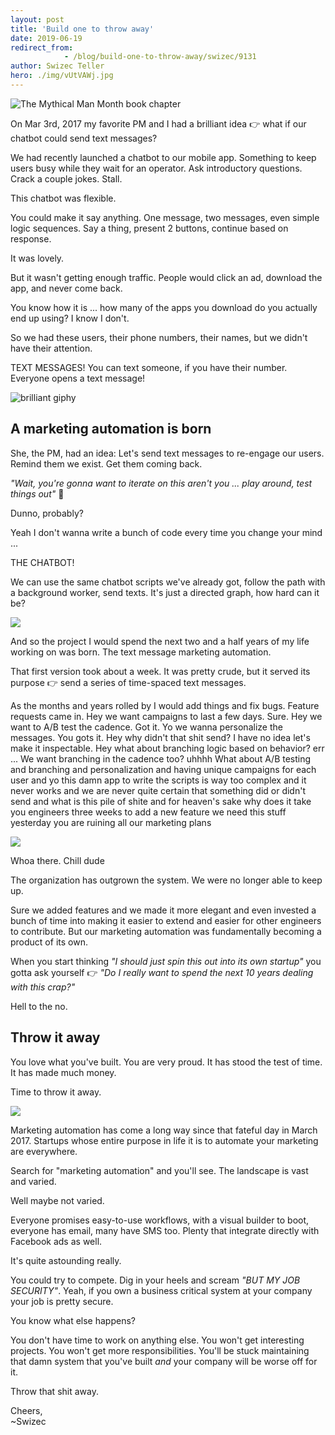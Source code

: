 ```yaml
---
layout: post
title: 'Build one to throw away'
date: 2019-06-19
redirect_from: 
            - /blog/build-one-to-throw-away/swizec/9131
author: Swizec Teller
hero: ./img/vUtVAWj.jpg
---
```

![The Mythical Man Month book chapter](./img/vUtVAWj.jpg)





On Mar 3rd, 2017 my favorite PM and I had a brilliant idea 👉 what if our chatbot could send text messages?



We had recently launched a chatbot to our mobile app. Something to keep users busy while they wait for an operator. Ask introductory questions. Crack a couple jokes. Stall.



This chatbot was flexible.



You could make it say anything. One message, two messages, even simple logic sequences. Say a thing, present 2 buttons, continue based on response.



It was lovely.



But it wasn't getting enough traffic. People would click an ad, download the app, and never come back.



You know how it is ... how many of the apps you download do you actually end up using? I know I don't.



So we had these users, their phone numbers, their names, but we didn't have their attention.



TEXT MESSAGES! You can text someone, if you have their number. Everyone opens a text message!



![brilliant giphy](./img/media-26BRBKqUiq586bRVm-giphy.gif)



## A marketing automation is born



She, the PM, had an idea: Let's send text messages to re-engage our users. Remind them we exist. Get them coming back.



_"Wait, you're gonna want to iterate on this aren't you ... play around, test things out"_ 🤔



Dunno, probably?



Yeah I don't wanna write a bunch of code every time you change your mind ...



THE CHATBOT!



We can use the same chatbot scripts we've already got, follow the path with a background worker, send texts. It's just a directed graph, how hard can it be?



![](./img/Ch6vzYo.png)



And so the project I would spend the next two and a half years of my life working on was born. The text message marketing automation.



That first version took about a week. It was pretty crude, but it served its purpose 👉 send a series of time-spaced text messages.



As the months and years rolled by I would add things and fix bugs. Feature requests came in. Hey we want campaigns to last a few days. Sure. Hey we want to A/B test the cadence. Got it. Yo we wanna personalize the messages. You gots it. Hey why didn't that shit send? I have no idea let's make it inspectable. Hey what about branching logic based on behavior? err ... We want branching in the cadence too? uhhhh What about A/B testing and branching and personalization and having unique campaigns for each user and yo this damn app to write the scripts is way too complex and it never works and we are never quite certain that something did or didn't send and what is this pile of shite and for heaven's sake why does it take you engineers three weeks to add a new feature we need this stuff yesterday you are ruining all our marketing plans



![](./img/media-26n6HVkW3kwIEBjIQ-giphy.gif)



Whoa there. Chill dude



The organization has outgrown the system. We were no longer able to keep up.



Sure we added features and we made it more elegant and even invested a bunch of time into making it easier to extend and easier for other engineers to contribute. But our marketing automation was fundamentally becoming a product of its own.



When you start thinking _"I should just spin this out into its own startup"_ you gotta ask yourself 👉 _"Do I really want to spend the next 10 years dealing with this crap?"_



Hell to the no.



## Throw it away



You love what you've built. You are very proud. It has stood the test of time. It has made much money.



Time to throw it away.



![](./img/media-l0HFkA6omUyjVYqw8-giphy.gif)



Marketing automation has come a long way since that fateful day in March 2017. Startups whose entire purpose in life it is to automate your marketing are everywhere.



Search for "marketing automation" and you'll see. The landscape is vast and varied.



Well maybe not varied.



Everyone promises easy-to-use workflows, with a visual builder to boot, everyone has email, many have SMS too. Plenty that integrate directly with Facebook ads as well.



It's quite astounding really.



You could try to compete. Dig in your heels and scream _"BUT MY JOB SECURITY"_. Yeah, if you own a business critical system at your company your job is pretty secure.



You know what else happens?



You don't have time to work on anything else. You won't get interesting projects. You won't get more responsibilities. You'll be stuck maintaining that damn system that you've built _and_ your company will be worse off for it.



Throw that shit away.



Cheers,  
~Swizec